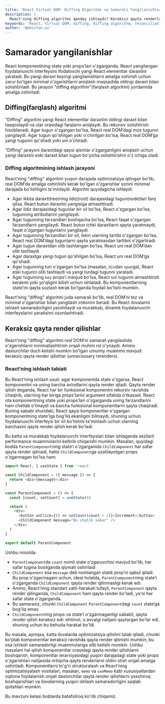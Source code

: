 ```yaml
---
title: 'React Virtual DOM: Diffing Algoritmi va Samarali Yangilanishlar'
description: |
  React'ning diffing algoritmi qanday ishlaydi? Keraksiz qayta renderlarning oldini olish va real DOM'da minimal o'zgarishlar bilan samaradorlikka erishishni o'rganing.
keywords: 'React, Virtual DOM, diffing, diffing algorithm, reconciliation, performance, unnecessary re-renders, qayta render, key, optimallashtirish, webiston'
author: 'Webiston.uz'
---
```


# Samarador yangilanishlar

React komponentining state yoki props’lari o'zgarganda, React yangilangan foydalanuvchi interfeysini ifodalovchi yangi React elementlar daraxtini yaratadi. Bu yangi daraxt keyingi yangilanishlarni amalga oshirish uchun zarur bo'lgan minimal o'zgarishlarni aniqlash maqsadida oldingi daraxt bilan solishtiriladi. Bu jarayon "diffing algorithm"(farqlash algoritmi) yordamida amalga oshiriladi.

## Diffing(farqlash) algoritmi

"Diffing" algoritmi yangi React elementlar daraxtini oldingi daraxt bilan taqqoslaydi va ular orasidagi farqlarni aniqlaydi. Bu rekursiv solishtirish hisoblanadi. Agar tugun o'zgargan bo'lsa, React real DOM’dagi mos tugunni yangilaydi. Agar tugun qo'shilgan yoki o'chirilgan bo'lsa, React real DOM’ga yangi tugunni qo'shadi yoki uni o'chiradi.

"Diffing" jarayoni daraxtdagi qaysi qismlar o'zgarganligini aniqlash uchun yangi daraxtni eski daraxt bilan tugun bo'yicha solishtirishni o'z ichiga oladi.

### Diffing algoritmining ishlash jarayoni

React’ning "diffing" algoritmi yuqori darajada optimizatsiya qilingan bo'lib, real DOM’da amalga oshirilishi kerak bo'lgan o'zgarishlar sonini minimal darajada bo'lishligini ta'minlaydi. Algoritm quyidagicha ishlaydi:

- Agar ikkita daraxt(tree)ning ildiz(root) darajasidagi tugun(node)lari farq qilsa, React butun daraxtni yangisiga almashtiradi.
- Agar ildiz darajasidagi tugunlar bir xil bo'lsa, React o'zgargan bo'lsa, tugunning atributlarini yangilaydi.
- Agar tugunning farzandlari boshqacha bo'lsa, React faqat o'zgargan farzandlarni yangilaydi. React butun ichki daraxtlarni qayta yaratmaydi, faqat o'zgargan tugunlarni yangilaydi.
- Agar tugunning farzandlari bir xil, lekin ularning tartibi o'zgargan bo'lsa, React real DOM’dagi tugunlarni qayta yaratmasdan tartibni o'zgartiradi.
- Agar tugun daraxtdan olib tashlangan bo'lsa, React uni real DOM’dan olib tashlaydi.
- Agar daraxtga yangi tugun qo'shilgan bo'lsa, React uni real DOM’ga qo'shadi.
- Agar tugunning turi o'zgargan bo'lsa (masalan, `div`dan `span`ga), React eski tugunni olib tashlaydi va yangi turdagi tugunni yaratadi.
- Agar tugunning `key` props’i mavjud bo'lsa, React uni tugunni almashtirish kerakmi yoki yo'qligini bilish uchun ishlatadi. Bu komponentlarning state’ini qayta sozlash kerak bo'lganda foydali bo'lishi mumkin.

React’ning "diffing" algoritmi juda samarali bo'lib, real DOM’ni tez va minimal o'zgarishlar bilan yangilash imkonini beradi. Bu React ilovalarini ishlash samaradorligini yaxshilaydi va murakkab, dinamik foydalanuvchi interfeyslarini yaratishni osonlashtiradi.

## Keraksiz qayta render qilishlar

React’ning "diffing" algoritmi real DOM’ni samarali yangilashda o'zgarishlarni minimallashtirish orqali muhim rol o'ynaydi. Ammo dasturchilar duch kelishi mumkin bo'lgan umumiy muammo mavjud: keraksiz qayta render qilishlar (unnecessary rerenders).

### React’ning ishlash tabiati

Bu React’ning ishlash usuli: agar komponentda state o'zgarsa, React komponentni va uning barcha avlodlarini qayta render qiladi. Qayta render qilish deganda, React har bir funksional komponentni rekursiv ravishda chaqirib, ularning har biriga props’larini argument sifatida o'tkazadi. React ota komponentning state yoki props’lari o'zgarganda uning farzandlarini ham chetlab o'tmaydi va barcha funksional komponentlarni qayta chaqiradi. Buning sababi shundaki, React qaysi komponentlar o'zgargan komponentning state’iga bog'liq ekanligini bilmaydi, shuning uchun foydalanuvchi interfeysi bir xil bo'lishini ta'minlash uchun ularning barchasini qayta render qilish kerak bo'ladi.

Bu katta va murakkab foydalanuvchi interfeyslari bilan ishlaganda sezilarli performance muammolarini keltirib chiqarishi mumkin. Masalan, quyidagi kodda `ParentComponent`ning state’i o'zgarganida `ChildComponent` har safar qayta render qilinadi, hatto `ChildComponent`ga uzatilayotgan props o'zgarmagan bo'lsa ham:

```js copy
import React, { useState } from 'react'

const ChildComponent = ({ message }) => {
  return <div>{message}</div>
}

const ParentComponent = () => {
  const [count, setCount] = useState(0)

  return (
    <div>
      <button onClick={() => setCount(count + 1)}>Increment</button>
      <ChildComponent message="Bu statik xabar" />
    </div>
  )
}

export default ParentComponent
```

Ushbu misolda:

- `ParentComponent`da `count` nomli state o'zgaruvchisi mavjud bo'lib, har safar tugma bosilganda qiymati oshiriladi
- `ChildComponent` esa `message` deb nomlangan statik prop’ni qabul qiladi. Bu prop o'zgarmagani uchun, ideal holatda, `ParentComponent`ning state’i o'zgarganda `ChildComponent` qayta render qilinmasligi kerak edi.
- Ammo, React’ning standart xatti-harakati tufayli, `ParentComponent` qayta render qilinganda, `ChildComponent` ham qayta render bo'ladi, ya'ni har safar state o'zgarganda.
- Bu samarasiz, chunki `ChildComponent` `ParentComponent`dagi `count` state’ga bog'liq emas
- `ChildComponent`ning props va state’i o'zgarmaganligi sababli, qayta render qilish keraksiz edi: ehtimol, u avvalgi natijani qaytargan bo'lar edi, shuning uchun bu behuda harakat bo'ldi.

Bu masala, ayniqsa, katta ilovalarda optimizatsiya qilishni talab qiladi, chunki ko'plab komponentlar keraksiz ravishda qayta render qilinishi mumkin, bu esa ishlash samaradorligi muammolariga olib kelishi mumkin. Ushbu masalani hal qilish komponentlar orasidagi qayta render qilishlarni boshqarish, komponentlar ierarxiyasidagi yuqori darajadagi state yoki props o'zgarishlari natijasida ortiqcha qayta renderlarni oldini olish orqali amalga oshiriladi. Komponentlarni to'g'ri strukturalash va React’ning optimizatsiyalash vositalari, masalan, `memo` va `useMemo` kabi xususiyatlardan oqilona foydalanish orqali dasturchilar qayta render qilishlarni yaxshiroq boshqarishlari va ilovalarning yuqori ishlash samaradorligini saqlab qolishlari mumkin.

Bu mavzuni kelasi boblarda batafsilroq ko'rib chiqamiz.

